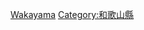 {{Catnav|頁面分類|各種主題的頁面分類|按國家分類|各國地理|日本地理}}
{{Catnav|頁面分類|地理|各國地理|日本地理}}
{{日本行政區劃分類導航|地理}}
{{Commons category|Geography of Wakayama prefecture}}

[[Category:日本各都道府縣地理|Wakayama]]
[[Category:和歌山縣|Category:和歌山縣]]